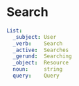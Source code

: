 # Search

```yaml
List:
  _subject: User
  _verb:    Search
  _active:  Searches
  _gerund:  Searching
  _object:  Resource
  noun:     string
  query:    Query
```